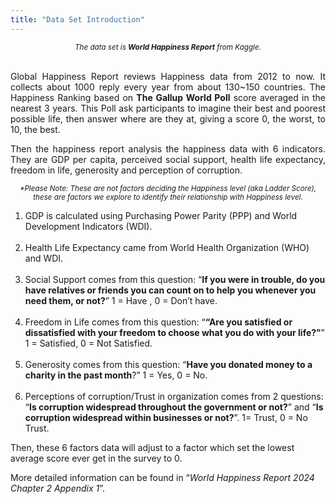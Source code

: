 ```yaml
---
title: "Data Set Introduction"
---
```


<center><small><em>The data set is <strong>World Happiness Report</strong> from Kaggle.</em></small></center>

<br>
<div style="text-align: justify;">
<p>Global Happiness Report reviews Happiness data from 2012 to now. It collects about 1000 reply every year from about 130~150 countries. The Happiness Ranking based on <strong>The Gallup World Poll</strong> score averaged in the nearest 3 years. This Poll ask participants to imagine their best and poorest possible life, then answer where are they at, giving a score 0, the worst, to 10, the best.</p>

<p>Then the happiness report analysis the happiness data with 6 indicators. They are GDP per capita, perceived social support, health life expectancy, freedom in life, generosity and perception of corruption.</p>
</div>
<small><em><center>*Please Note: These are not factors deciding the Happiness level (aka Ladder Score), these are factors we explore to identify their relationship with Happiness level.</center></em></small>

<ol>
  <li>GDP is calculated using Purchasing Power Parity (PPP) and World Development Indicators (WDI).</li>
  <br>
  <li>Health Life Expectancy came from World Health Organization (WHO) and WDI.</li>
  <br>
  <li>Social Support comes from this question: "<strong>If you were in trouble, do you have relatives or friends you can count on to help you whenever you need them, or not?</strong>" 1 = Have , 0 = Don’t have.</li>
  <br>
  <li>Freedom in Life comes from this question: "<strong>“Are you satisfied or dissatisfied with your freedom to choose what you do with your life?”</strong>" 1 = Satisfied, 0 = Not Satisfied.</li>
  <br>
  <li>Generosity comes from this question: "<strong>Have you donated money to a charity in the past month</strong>? " 1 = Yes, 0 = No.</li>
  <br>
  <li>Perceptions of corruption/Trust in organization comes from 2 questions: "<strong>Is corruption widespread throughout the government or not?</strong>" and "<strong>Is corruption widespread within businesses or not?</strong>". 1= Trust, 0 = No Trust.</li>
</ol>

<p>Then, these 6 factors data will adjust to a factor which set the lowest average score ever get in the survey to 0.</p>

<p>More detailed information can be found in "<em>World Happiness Report 2024 Chapter 2 Appendix 1</em>".</p>
